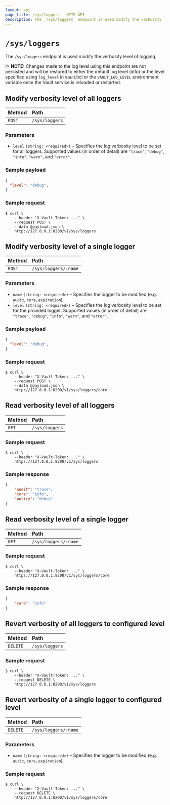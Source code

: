 ```yaml
---
layout: api
page_title: /sys/loggers - HTTP API
description: The `/sys/loggers` endpoint is used modify the verbosity level of logging.
---
```


# `/sys/loggers`

The `/sys/loggers` endpoint is used modify the verbosity level of logging.

!> **NOTE:** Changes made to the log level using this endpoint are not persisted and will be restored
to either the default log level (info) or the level specified using `log_level` in vault.hcl or the `VAULT_LOG_LEVEL`
environment variable once the Vault service is reloaded or restarted.

## Modify verbosity level of all loggers

| Method  | Path           |
| :------ | :------------- |
| `POST`  | `/sys/loggers` |

### Parameters

- `level` `(string: <required>)` – Specifies the log verbosity level to be set for all loggers.
Supported values (in order of detail) are `"trace"`, `"debug"`, `"info"`, `"warn"`, and `"error"`.

### Sample payload

```json
{
  "level": "debug",
}
```

### Sample request

```shell-session
$ curl \
    --header "X-Vault-Token: ..." \
    --request POST \
    --data @payload.json \
    http://127.0.0.1:8200/v1/sys/loggers
```

## Modify verbosity level of a single logger

| Method  | Path                 |
| :------ | :------------------- |
| `POST`  | `/sys/loggers/:name` |

### Parameters

- `name` `(string: <required>)` – Specifies the logger to be modified (e.g. `audit`, `core`, `expiration`).
- `level` `(string: <required>)` – Specifies the log verbosity level to be set for the provided logger.
Supported values (in order of detail) are `"trace"`, `"debug"`, `"info"`, `"warn"`, and `"error"`.

### Sample payload

```json
{
  "level": "debug",
}
```

### Sample request

```shell-session
$ curl \
    --header "X-Vault-Token: ..." \
    --request POST \
    --data @payload.json \
    http://127.0.0.1:8200/v1/sys/loggers/core
```

## Read verbosity level of all loggers

| Method | Path           |
| :----- | :------------- |
| `GET`  | `/sys/loggers` |

### Sample request

```shell-session
$ curl \
    --header "X-Vault-Token: ..." \
    https://127.0.0.1:8200/v1/sys/loggers
```

### Sample response

```json
{
    "audit": "trace",
    "core": "info",
    "policy": "debug"
}
```

## Read verbosity level of a single logger

| Method | Path                 |
| :----- | :------------------- |
| `GET`  | `/sys/loggers/:name` |

### Sample request

```shell-session
$ curl \
    --header "X-Vault-Token: ..." \
    https://127.0.0.1:8200/v1/sys/loggers/core
```

### Sample response

```json
{
    "core": "info"
}
```

## Revert verbosity of all loggers to configured level

| Method    | Path           |
| :-------- | :------------- |
| `DELETE`  | `/sys/loggers` |

### Sample request

```shell-session
$ curl \
    --header "X-Vault-Token: ..." \
    --request DELETE \
    http://127.0.0.1:8200/v1/sys/loggers
```

## Revert verbosity of a single logger to configured level

| Method    | Path                 |
| :-------- | :------------------- |
| `DELETE`  | `/sys/loggers/:name` |

### Parameters

- `name` `(string: <required>)` – Specifies the logger to be modified (e.g. `audit`, `core`, `expiration`).

### Sample request

```shell-session
$ curl \
    --header "X-Vault-Token: ..." \
    --request DELETE \
    http://127.0.0.1:8200/v1/sys/loggers/core
```
